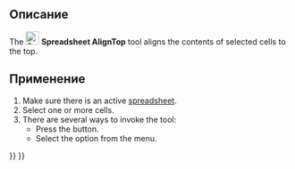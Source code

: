 <languages/>

{{Docnav/ru
|[[Spreadsheet_AlignRight/ru|Выровнять по правому краю]]
|[[Spreadsheet_AlignVCenter/ru|Выровнять вертикально по центру]]
|[[Spreadsheet_Workbench/ru|Электронные таблицы]]
|IconL=Spreadsheet_AlignRight.svg
|IconR=Spreadsheet_AlignVCenter.svg
|IconC=Workbench_Spreadsheet.svg
}}

{{GuiCommand/ru
|Name/ru=Выровнять по верхнему краю
|Name=Spreadsheet_AlignTop
|MenuLocation=Электронная таблица → Alignment → Выровнять по верхнему краю
|Workbenches=[[Spreadsheet_Workbench/ru|Spreadsheet]]
|Version=0.17
}}

<span id="Description"></span>
==Описание==

The [[File:Spreadsheet_AlignTop.svg|24px]] '''Spreadsheet AlignTop''' tool aligns the contents of selected cells to the top.

<span id="Usage"></span>
==Применение==

# Make sure there is an active [[Spreadsheet_CreateSheet|spreadsheet]].
# Select one or more cells.
# There are several ways to invoke the tool:
#* Press the {{Button|[[File:Spreadsheet_AlignTop.svg|16px]] [[Spreadsheet_AlignTop|Align top]]}} button.
#* Select the {{MenuCommand|Spreadsheet → Alignment → [[File:Spreadsheet_AlignTop.svg|16px]] Align top}} option from the menu.


{{Docnav/ru
|[[Spreadsheet_AlignRight/ru|Выровнять по правому краю]]
|[[Spreadsheet_AlignVCenter/ru|Выровнять вертикально по центру]]
|[[Spreadsheet_Workbench/ru|Электронные таблицы]]
|IconL=Spreadsheet_AlignRight.svg
|IconR=Spreadsheet_AlignVCenter.svg
|IconC=Workbench_Spreadsheet.svg
}}

{{Spreadsheet_Tools_navi{{#translation:}}}}
{{Userdocnavi{{#translation:}}}}